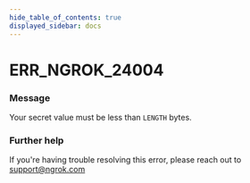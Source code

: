 ```yaml
---
hide_table_of_contents: true
displayed_sidebar: docs
---
```



# ERR_NGROK_24004

### Message

Your secret value must be less than `LENGTH` bytes.

<ErrorDetails error="err_ngrok_24004" />

### Further help

If you're having trouble resolving this error, please reach out to [support@ngrok.com](mailto:support@ngrok.com?subject=Help%20with%20ERR_NGROK_24004)

